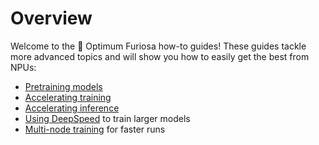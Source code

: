 <!---
Copyright 2022 The HuggingFace Team. All rights reserved.

Licensed under the Apache License, Version 2.0 (the "License");
you may not use this file except in compliance with the License.
You may obtain a copy of the License at

    http://www.apache.org/licenses/LICENSE-2.0

Unless required by applicable law or agreed to in writing, software
distributed under the License is distributed on an "AS IS" BASIS,
WITHOUT WARRANTIES OR CONDITIONS OF ANY KIND, either express or implied.
See the License for the specific language governing permissions and
limitations under the License.
-->

# Overview

Welcome to the 🤗 Optimum Furiosa how-to guides!
These guides tackle more advanced topics and will show you how to easily get the best from NPUs:
- [Pretraining models](./pretraining)
- [Accelerating training](./accelerate_training)
- [Accelerating inference](./accelerate_inference)
- [Using DeepSpeed](./deepspeed) to train larger models
- [Multi-node training](./multi_node_training) for faster runs